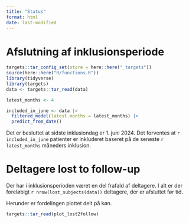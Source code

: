 ```yaml
---
title: "Status"
format: html
date: last-modified
---
```


# Afslutning af inklusionsperiode

```r
targets::tar_config_set(store = here::here("_targets"))
source(here::here("R/functions.R"))
library(tidyverse)
library(targets)
data <- targets::tar_read(data)
```

```r
latest_months <- 4

included_in_june <- data |>
  filtered_model(latest.months = latest_months) |>
  predict_from_date()
```

Det er besluttet at sidste inklusiondag er 1. juni 2024. Det forventes
at `r included_in_june` patienter er inkluderet baseret på de seneste
`r latest_months` måneders inklusion.

# Deltagere lost to follow-up

Der har i inklusionsperioden været en del frafald af deltagere. I alt er
der foreløbigt `r nrow(lost_subjects(data))` deltagere, der er afsluttet
før tid.

Herunder er fordelingen plottet delt på køn.

```r
targets::tar_read(plot_lost2follow)
```
